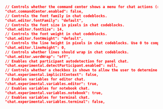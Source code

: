 ```json

// Controls whether the command center shows a menu for chat actions (requires `window.commandCenter`).
"chat.commandCenter.enabled": false,
// Controls the font family in chat codeblocks.
"chat.editor.fontFamily": "default",
// Controls the font size in pixels in chat codeblocks.
"chat.editor.fontSize": 14,
// Controls the font weight in chat codeblocks.
"chat.editor.fontWeight": "default",
// Controls the line height in pixels in chat codeblocks. Use 0 to compute the line height from the font size.
"chat.editor.lineHeight": 0,
// Controls whether lines should wrap in chat codeblocks.
"chat.editor.wordWrap": "off",
// Enables chat participant autodetection for panel chat.
"chat.experimental.detectParticipant.enabled": null,
// Controls whether a checkbox is shown to allow the user to determine which implicit context is included with a chat participant's prompt.
"chat.experimental.implicitContext": false,
// Enables variables for editor chat.
"chat.experimental.variables.editor": true,
// Enables variables for notebook chat.
"chat.experimental.variables.notebook": true,
// Enables variables for terminal chat.
"chat.experimental.variables.terminal": false,
```